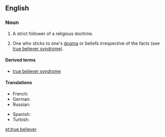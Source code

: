==English==

===Noun===
{{en-noun|sg=[[true]] [[believer]]}}

# {{ecclesiastical}} A strict follower of a religious doctrine.
# {{idiomatic}} One who sticks to one's [[dogma]] or beliefs irrespective of the facts (see [[true believer syndrome]]).

====Derived terms====
* [[true believer syndrome]]

====Translations====
{{trans-top|a strict follower of a religious doctrine}}
* French: {{t-|fr|vrai croyant|m}}
* German: {{t-|de|Rechtgläubiger|m}}
* Russian: {{t+|ru|правоверный|tr=pravovérnyj}}
{{trans-mid}}
* Spanish: {{t-|es|creyente verdadero|m}}
* Turkish: {{t-|tr|gerçek iman sahibi kimse}}
{{trans-bottom}}

[[et:true believer]]